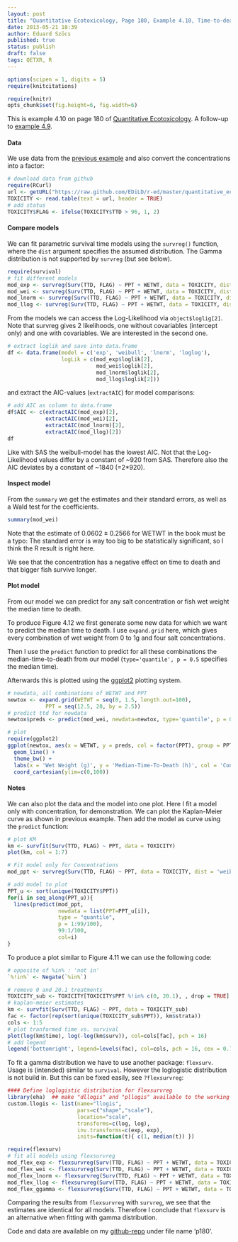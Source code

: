 ```yaml
---
layout: post
title: "Quantitative Ecotoxicology, Page 180, Example 4.10, Time-to-death"
date: 2013-05-21 18:39
author: Eduard Szöcs
published: true
status: publish
draft: false
tags: QETXR, R
---
```


```r
options(scipen = 1, digits = 5)
require(knitcitations)
```
```r
require(knitr)
opts_chunk$set(fig.height=6, fig.width=6)
```

This is example 4.10 on page 180 of [Quantitative Ecotoxicology](http://www.crcpress.com/product/isbn/9781439835647). A follow-up to [example 4.9](http://edild.github.io/blog/2013/04/06/quant-ecotox-16/).

#### Data
We use data from the [previous example](http://edild.github.io/blog/2013/04/06/quant-ecotox-16/) and also convert the concentrations into a factor:
```r
# download data from github
require(RCurl)
url <- getURL("https://raw.github.com/EDiLD/r-ed/master/quantitative_ecotoxicology/data/TOXICITY.csv", ssl.verifypeer = FALSE, .opts=curlOptions(followlocation=TRUE))
TOXICITY <- read.table(text = url, header = TRUE)
# add status
TOXICITY$FLAG <- ifelse(TOXICITY$TTD > 96, 1, 2)
```

#### Compare models
We can fit parametric survival time models using the `survreg()` function, where the `dist` argument specifies the assumed distribution. The Gamma distribution is not supported by `survreg` (but see below).
```r
require(survival)
# fit different models
mod_exp <- survreg(Surv(TTD, FLAG) ~ PPT + WETWT, data = TOXICITY, dist = 'exponential')
mod_wei <- survreg(Surv(TTD, FLAG) ~ PPT + WETWT, data = TOXICITY, dist = 'weibull')
mod_lnorm <- survreg(Surv(TTD, FLAG) ~ PPT + WETWT, data = TOXICITY, dist = 'lognorm')
mod_llog <- survreg(Surv(TTD, FLAG) ~ PPT + WETWT, data = TOXICITY, dist = 'loglogistic')
```

From the models we can access the Log-Likelihood via `object$loglig[2]`. Note that survreg gives 2 likelihoods, one without covariables (intercept only) and one with covariables. We are interested in the second one.
```r
# extract loglik and save into data.frame
df <- data.frame(model = c('exp', 'weibull', 'lnorm', 'loglog'),
                 logLik = c(mod_exp$loglik[2],
                            mod_wei$loglik[2],
                            mod_lnorm$loglik[2],
                            mod_llog$loglik[2]))
```

and extract the AIC-values (`extractAIC`) for model comparisons:
```r
# add AIC as column to data.frame
df$AIC <- c(extractAIC(mod_exp)[2],
            extractAIC(mod_wei)[2],
            extractAIC(mod_lnorm)[2],
            extractAIC(mod_llog)[2])
df
```

Like with SAS the weibull-model has the lowest AIC. Not that the Log-Likelihood values differ by a constant of ~920 from SAS. Therefore also the AIC deviates by a constant of ~1840 (=2*920).


#### Inspect model
From the `summary` we get the estimates and their standard errors, as well as a Wald test for the coefficients. 

```r
summary(mod_wei)
```

Note that the estimate of $0.0602 \pm 0.2566$ for WETWT in the book must be a typo: The standard error is way too big to be statistically significant, so I think the R result is right here.

We see that the concentration has a negative effect on time to death and that bigger fish survive longer.


#### Plot model

From our model we can predict for any salt concentration or fish wet weight the median time to death.

To produce Figure 4.12 we first generate some new data for which we want to predict the median time to death. I use `expand.grid` here, which gives every combination of wet weight from 0 to 1g and four salt concentrations.

Then I use the `predict` function to predict for all these combinations the median-time-to-death from our model (`type='quantile', p = 0.5` specifies the median time).

Afterwards this is plotted using the [ggplot2](http://ggplot2.org/) plotting system.

```r
# newdata, all combinations of WETWT and PPT
newtox <- expand.grid(WETWT = seq(0, 1.5, length.out=100),
            PPT = seq(12.5, 20, by = 2.5))
# predict ttd for newdata
newtox$preds <- predict(mod_wei, newdata=newtox, type='quantile', p = 0.5)

# plot
require(ggplot2)
ggplot(newtox, aes(x = WETWT, y = preds, col = factor(PPT), group = PPT)) +
  geom_line() +
  theme_bw() +
  labs(x = 'Wet Weight (g)', y = 'Median-Time-To-Death (h)', col = 'Concentration (g/L)') +
  coord_cartesian(ylim=c(0,100))
```


#### Notes
We can also plot the data and the model into one plot. Here I fit a model only with concentration, for demonstration. 
We can plot the Kaplan-Meier curve as shown in previous example. Then add the model as curve using the `predict` function:


```r
# plot KM
km <- survfit(Surv(TTD, FLAG) ~ PPT, data = TOXICITY)
plot(km, col = 1:7)

# Fit model only for Concentrations
mod_ppt <- survreg(Surv(TTD, FLAG) ~ PPT, data = TOXICITY, dist = 'weibull')

# add model to plot
PPT_u <- sort(unique(TOXICITY$PPT))
for(i in seq_along(PPT_u)){
  lines(predict(mod_ppt, 
                newdata = list(PPT=PPT_u[i]),
                type = "quantile",
                p = 1:99/100),
                99:1/100, 
                col=i)
}
```

To produce a plot similar to Figure 4.11 we can use the following code:
```r
# opposite of %in% : 'not in'
`%!in%` <- Negate(`%in%`)

# remove 0 and 20.1 treatments
TOXICITY_sub <- TOXICITY[TOXICITY$PPT %!in% c(0, 20.1), , drop = TRUE]
# kaplan-meier estimates
km <- survfit(Surv(TTD, FLAG) ~ PPT, data = TOXICITY_sub)
fac <- factor(rep(sort(unique(TOXICITY_sub$PPT)), km$strata))
cols <- 1:5
# plot tranformed time vs. survival
plot(log(km$time), log(-log(km$surv)), col=cols[fac], pch = 16)
# add legend
legend('bottomright', legend=levels(fac), col=cols, pch = 16, cex = 0.7)
```


To fit a gamma distribution we have to use another package: `flexsurv`.
Usage is (intended) similar to `survival`. However the loglogistic distribution is not build in. But this can be fixed easily, see `?flexsurvreg`:

```r
#### Define loglogistic distribution for flexsurvreg
library(eha)  ## make "dllogis" and "pllogis" available to the working environment 
custom.llogis <- list(name="llogis",
                      pars=c("shape","scale"),
                      location="scale",
                      transforms=c(log, log),
                      inv.transforms=c(exp, exp),
                      inits=function(t){ c(1, median(t)) })
```


```r
require(flexsurv)
# fit all models using flexsurvreg
mod_flex_exp <- flexsurvreg(Surv(TTD, FLAG) ~ PPT + WETWT, data = TOXICITY, dist = 'exp')
mod_flex_wei <- flexsurvreg(Surv(TTD, FLAG) ~ PPT + WETWT, data = TOXICITY, dist = 'weibull')
mod_flex_lnorm <- flexsurvreg(Surv(TTD, FLAG) ~ PPT + WETWT, data = TOXICITY, dist = 'lnorm')
mod_flex_llog <- flexsurvreg(Surv(TTD, FLAG) ~ PPT + WETWT, data = TOXICITY, dist = custom.llogis)
mod_flex_ggamma <- flexsurvreg(Surv(TTD, FLAG) ~ PPT + WETWT, data = TOXICITY, dist = 'gengamma')
```

Comparing the results from `flexsurvreg` with `survreg`, we see that the estimates are identical for all models. Therefore I conclude that `flexsurv` is an alternative when fitting with gamma distribution.

Code and data are available on my [github-repo](https://github.com/EDiLD/r-ed/tree/master/quantitative_ecotoxicology) under file name 'p180'.
